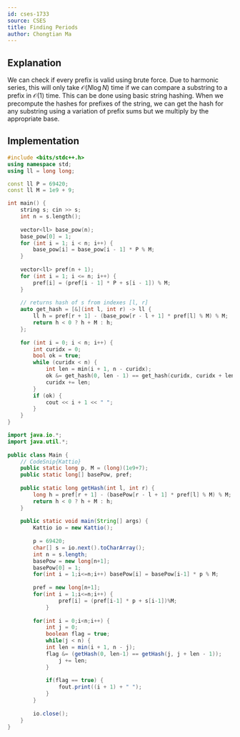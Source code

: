 ```yaml
---
id: cses-1733
source: CSES
title: Finding Periods
author: Chongtian Ma
---
```


## Explanation

We can check if every prefix is valid using brute force. Due to harmonic series, this will only take $\mathcal{O}(N\log N)$ time if we can compare a substring to a prefix in $\mathcal{O}(1)$ time.
This can be done using basic string hashing. When we precompute the hashes for prefixes of the string, we can get the hash for any substring using a variation of prefix sums but we multiply by the appropriate base.

## Implementation

<LanguageSection>

<CPPSection>

```cpp
#include <bits/stdc++.h>
using namespace std;
using ll = long long;

const ll P = 69420;
const ll M = 1e9 + 9;

int main() {
	string s; cin >> s;
	int n = s.length();
	
	vector<ll> base_pow(n);
	base_pow[0] = 1;
	for (int i = 1; i < n; i++) {
		base_pow[i] = base_pow[i - 1] * P % M;
	}
	
	vector<ll> pref(n + 1);
	for (int i = 1; i <= n; i++) {
		pref[i] = (pref[i - 1] * P + s[i - 1]) % M;
	}
	
	// returns hash of s from indexes [l, r]
	auto get_hash = [&](int l, int r) -> ll {
		ll h = pref[r + 1] - (base_pow[r - l + 1] * pref[l] % M) % M;
		return h < 0 ? h + M : h;
	};
	
	for (int i = 0; i < n; i++) {
		int curidx = 0;
		bool ok = true;
		while (curidx < n) {
			int len = min(i + 1, n - curidx);
			ok &= get_hash(0, len - 1) == get_hash(curidx, curidx + len - 1);
			curidx += len;
		}
		if (ok) {
			cout << i + 1 << " ";
		}
	}
}

```

</CPPSection>
	

<JavaSection>

```java
import java.io.*;
import java.util.*;
 
public class Main {
	// CodeSnip{Kattio}
	public static long p, M = (long)(1e9+7);
	public static long[] basePow, pref;
 
	public static long getHash(int l, int r) {
		long h = pref[r + 1] - (basePow[r - l + 1] * pref[l] % M) % M;
		return h < 0 ? h + M : h;
	}
 
	public static void main(String[] args) {
		Kattio io = new Kattio();
 
		p = 69420;
		char[] s = io.next().toCharArray();
		int n = s.length;
		basePow = new long[n+1];
		basePow[0] = 1;
		for(int i = 1;i<=n;i++) basePow[i] = basePow[i-1] * p % M;
 
		pref = new long[n+1];
		for(int i = 1;i<=n;i++) {
				pref[i] = (pref[i-1] * p + s[i-1])%M;
			}
 
		for(int i = 0;i<n;i++) {
			int j = 0;
			boolean flag = true;
			while(j < n) {
			int len = min(i + 1, n - j);
			flag &= (getHash(0, len-1) == getHash(j, j + len - 1));
				j += len;
			}
 
			if(flag == true) {
				fout.print((i + 1) + " ");
			}
		}
		
		io.close();
	}
}	

```

</JavaSection>

</LanguageSection>
